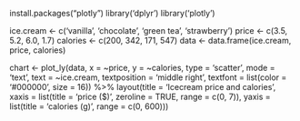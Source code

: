 install.packages("plotly")
library('dplyr')
library('plotly')

ice.cream <- c('vanilla', 'chocolate', 'green tea', 'strawberry')
price <- c(3.5, 5.2, 6.0, 1.7)
calories <- c(200, 342, 171, 547)
data <- data.frame(ice.cream, price, calories)

chart <- plot_ly(data, x = ~price, y = ~calories, type = 'scatter',
        mode = 'text', text = ~ice.cream, textposition = 'middle right',
        textfont = list(color = '#000000', size = 16)) %>%
        layout(title = 'Icecream price and calories',
         xaxis = list(title = 'price ($)',
                      zeroline = TRUE,
                      range = c(0, 7)),
         yaxis = list(title = 'calories (g)',
                      range = c(0, 600)))

